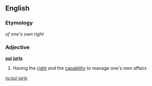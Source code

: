 ==English==

===Etymology===
{{etyl|la}} ''of one's own right''

===Adjective===
{{wikipedia}}
'''[[sui]] [[juris]]'''

# Having the [[right]] and the [[capability]] to manage one's own affairs

[[ru:sui juris]]